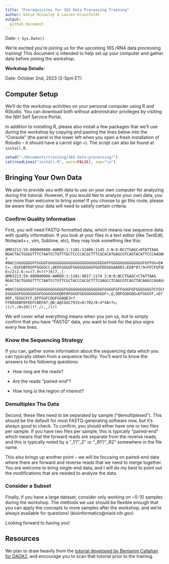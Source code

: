 ```yaml
---
title: "Prerequisites for 16S Data Processing Training"
author: Katie McCauley & Lauren Krausfeldt
output: 
  github_document
---
```


Date: `r Sys.Date()`

We're excited you're joining us for the upcoming 16S rRNA data processing training! This document is intended to help set up your computer and gather data before joining the workshop.

**Workshop Details:**

Date: October 2nd, 2023 (2-5pm ET)



## Computer Setup

We'll do the workshop activities on your personal computer using R and RStudio. You can download both without administrator privileges by visiting the NIH Self Service Portal.

In addition to installing R, please also install a few packages that we'll use during the workshop by copying and pasting the lines below into the "Console" (the panel in the lower left when you open a fresh installation of Rstudio -- it should have a carrot sign `>`). The script can also be found at `install.R`.

```r
setwd("~/Documents/training/16S-data-processing/")
cat(readLines("install.R", warn=FALSE), sep="\n")
```

## Bringing Your Own Data

We plan to provide you with data to use on your own computer for analyzing during the tutorial. However, if you would like to analyze your own data, you are more than welcome to bring some! If you choose to go this route, please be aware that your data will need to satisfy certain criteria.

### Confirm Quality Information

First, you will need FASTQ-formatted data, which means raw sequence data with quality information. If you look at your files in a text editor (like TextEdit, Notepad++, vim, Sublime, etc), they may look something like this:

```
@M03213:59:000000000-AWR6D:1:1101:12406:1145 2:N:0:NCCTGAGC+NTATTAAG
NGACTACTGGGGTTTCTAATCCTGTTTGCTCCCCACGCTTTCGCACATGAGCGTCAGTACATTCCCAAGNGGCTGCCTTCGCCTTCGGTATTCCTCCACATCTCTACGCNTTTCACCGCTACACGTGGAATTCTACCCCTCCCTAAAGTACTCTAGATTCCCAGTCTGAAATGCAATTCCCAGGTTAAGCCCGGGGCTTTCACACCTCACTTAAAAATCCGCCTGCGTGCCCTTTACGCCCAGTTATTCCGATTAACGCT
+
#8ACCGGGGGGGFFGGGGFGGGGGGGGGGGGGGGGGGGGGGGEGGFFGGGGGGGGGGGGGGFGFFGG<E#:BFFGGGFGGGGGCGGFEFGFFGGGGG<CFFCFGGGGGG#99@FFGGEGBGGFGGF8CFFFEFGGG<=9DC>DDGGD?C=,;EGFGBFDGFFGGGGCC;@EEFGGGGFGGGGGGGGGFGGFDEGGGAADE5;EEB*07/9<FFCFGFGD@=@EDFF>7>9;C?E</2(2.6;<=)7,9<?(*)6(7,,(-
@M03213:59:000000000-AWR6D:1:1101:9817:1174 2:N:0:NCCTGAGC+CTATTAAG
NGACTACTGGGGTTTCTAATCCTGTTCGCTACCCACGCTTTCGAGCCTCAGCGTCAGTTACAAGCCAGAGAGCCGCTTTCGCCACAGGTGTTCCTCCATATATCTACGCATTTCACCGCTACACATGGAATTCCACTCTCCCCTCTTGCACTCAAGTTAAACAGTTTCCAAAGCAAACTATGGTTGAGCCACAGCCTTTGACTTCAGACTTATCTAACCGCCTGCGCTCGCTTTCCGCCCACTAAATCCGTATAACTCTCG
+
#8ACCGGGGGGGFCGGGGGGGGGGGGFGGGGGGGGGGGGGGGGFGGGGFGFFGGGFGFGGGGGGG7CFGCFFGGGGBEGGGGGGGG?EGGGGGFGGGGGGGGFGGGGGGGE@DFAFGGGFGEGGGGGGGGGF<,@,DDFGGDGDG=EFGGGFF,=D?8DF,?EGGCFCF,DFFGGFCDGFGG8@E3<?FF8DG8BFDFEEFCBEFA7;@6;A@CGGC7915>8)702/8:4*4A+7=;((/(,/6<29(((*.//,,/)/(
```

We will cover what everything means when you join us, but to simply confirm that you have "FASTQ" data, you want to look for the plus signs every few lines.

### Know the Sequencing Strategy

If you can, gather some information about the sequencing data which you can typically obtain from a sequence facility. You'll want to know the answers to the following questions:

- How long are the reads?

- Are the reads "paired-end"?

- How long is the region of interest?

### Demultiplex The Data

Second, these files need to be separated by sample ("demultiplexed"). This should be the default for most FASTQ-generating software now, but it's always good to check. To confirm, you should either have one or two files per sample. If you have two files per sample, this is typically "paired-end" which means that the forward reads are separate from the reverse reads, and this is typically noted by a "_1"/"_2" or "_R1"/"_R2" somewhere in the file name.

This also brings up another point -- we will be focusing on paired-end data where there are forward and reverse reads that we need to merge together. You are welcome to bring single-end data, and I will do my best to point out the modifications that are needed to analyze the data.

### Consider a Subset

Finally, if you have a large dataset, consider only working on ~5-10 samples during the workshop. The methods we use should be flexible enough that you can apply the concepts to more samples after the workshop, and we're always available for questions! (bioinformatics@niaid.nih.gov)

Looking forward to having you!

## Resources

We plan to draw heavily from the [tutorial developed by Benjamin Callahan for DADA2](https://benjjneb.github.io/dada2/tutorial.html), and encourage you to scan that tutorial prior to the training.